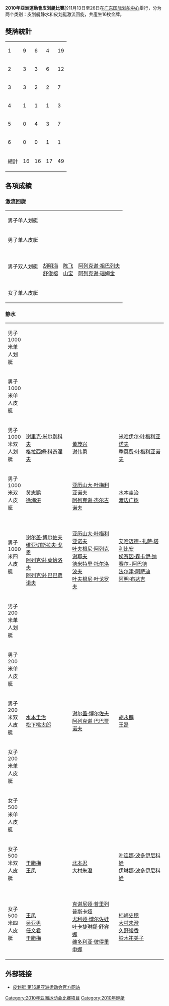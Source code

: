 {{NoteTA
|1=zh-cn:皮划艇; zh-tw:輕艇;
}}
'''2010年亞洲運動會皮划艇比賽'''於11月13日至26日在[[广东国际划船中心|广东国际划船中心]]舉行，分为两个类别：皮划艇静水和皮划艇激流回旋，共產生16枚金牌。

== 獎牌統計 ==
{| {{RankedMedalTable|class=wikitable sortable}}
|-
| 1 || align=left|{{flagIOC2team|CHN|2010年亞洲運動會}} || 9 || 6 || 4 || 19
|- 
| 2 || align=left|{{flagIOC2team|JPN|2010年亞洲運動會}} || 3 || 3 || 6 || 12
|- 
| 3 || align=left|{{flagIOC2team|UZB|2010年亞洲運動會}} || 3 || 2 || 2 || 7
|- 
| 4 || align=left|{{flagIOC2team|IRI|2010年亞洲運動會}} || 1 || 1 || 1 || 3
|- 
| 5 || align=left|{{flagIOC2team|KAZ|2010年亞洲運動會}} || 0 || 4 || 3 || 7
|- 
| 6 || align=left|{{flagIOC2team|KGZ|2010年亞洲運動會}} || 0 || 0 || 1 || 1
|-
!colspan=2| 總計 || 16 || 16 || 17 || 49
|}

== 各項成績 ==
=== 激流回旋 ===
{| {{MedalistTable|type=項目|columns=1|labelwidth=180px|style=font-size:small;}}
|-
|男子单人划艇
| {{flagIOC2athlete|[[滕志强|滕志强]]|CHN|2010年亞洲運動會}}
| {{flagIOC2athlete|[[羽根田卓也|羽根田卓也]]|JPN|2010年亞洲運動會}}
| {{flagIOC2athlete|[[陈芳佳|陈芳佳]]|CHN|2010年亞洲運動會}}
|- 
|男子单人皮艇
| {{flagIOC2athlete|[[黄存光|黄存光]]|CHN|2010年亞洲運動會}}
| {{flagIOC2athlete|[[矢泽一辉|矢泽一辉]]|JPN|2010年亞洲運動會}}
| {{flagIOC2athlete|[[冼锦彬|冼锦彬]]|CHN|2010年亞洲運動會}}
|- 
|男子双人划艇
| {{flagIOC2team|CHN|2010年亞洲運動會}} <br />[[胡明海|胡明海]]<br />[[舒俊榕|舒俊榕]]
| {{flagIOC2team|CHN|2010年亞洲運動會}} <br />[[陈飞|陈飞]]<br />[[山宝|山宝]]
| {{flagIOC2team|UZB|2010年亞洲運動會}} <br />[[阿列克谢·祖巴列夫|阿列克谢·祖巴列夫]]<br />[[阿列克谢·瑙姆金|阿列克谢·瑙姆金]]
|- 
|女子单人皮艇
| {{flagIOC2athlete|[[邹映影|邹映影]]|CHN|2010年亞洲運動會}}
| {{flagIOC2athlete|[[李晶晶_(皮划艇运动员)|李晶晶]]|CHN|2010年亞洲運動會}}
| {{flagIOC2athlete|[[山田亚沙妃|山田亚沙妃]]|JPN|2010年亞洲運動會}}
|}

=== 静水 ===
{| {{MedalistTable|type=項目|columns=1|labelwidth=180px|style=font-size:small;}}
|-
|男子1000米单人划艇    
|width=200| {{flagIOC2athlete|[[瓦季姆·缅科夫|瓦季姆·缅科夫]]|UZB|2010年亞洲運動會}}
| {{flagIOC2athlete|[[沙胡·纳赛里|沙胡·纳赛里]]|IRI|2010年亞洲運動會}}
| {{flagIOC2athlete|[[谢伟勇|谢伟勇]]|CHN|2010年亞洲運動會}}
|-
|男子1000米单人皮艇    
|width=200| {{flagIOC2athlete|[[艾哈迈德-礼萨·塔利比安|艾哈迈德-礼萨·塔利比安]]|IRI|2010年亞洲運動會}}
| {{flagIOC2athlete|[[潘耀|潘耀]]|CHN|2010年亞洲運動會}}
| {{flagIOC2athlete|[[铃木康大|铃木康大]]|JPN|2010年亞洲運動會}}<br />
{{flagIOC2athlete|[[亚历山大·帕罗尔|亚历山大·帕罗尔]]|KGZ|2010年亞洲運動會}}
|-
|男子1000米双人划艇    
| {{flagIOC2team|UZB|2010年亞洲運動會}} <br />[[谢里克·米尔别科夫|谢里克·米尔别科夫]]<br />[[格拉西姆·科奇涅夫|格拉西姆·科奇涅夫]]
| {{flagIOC2team|CHN|2010年亞洲運動會}} <br />[[黄茂兴_(皮划艇运动员)|黄茂兴]]<br />[[谢伟勇|谢伟勇]]
| {{flagIOC2team|KAZ|2010年亞洲運動會}} <br />[[米哈伊尔·叶梅利亚诺夫|米哈伊尔·叶梅利亚诺夫]]<br />[[季莫费·叶梅利亚诺夫|季莫费·叶梅利亚诺夫]]
|-
|男子1000米双人皮艇    
| {{flagIOC2team|CHN|2010年亞洲運動會}} <br />[[黄志鹏|黄志鹏]]<br />[[徐海涛|徐海涛]]
| {{flagIOC2team|KAZ|2010年亞洲運動會}} <br />[[亚历山大·叶梅利亚诺夫|亚历山大·叶梅利亚诺夫]]<br />[[阿列克谢·杰尔古诺夫|阿列克谢·杰尔古诺夫]]
| {{flagIOC2team|JPN|2010年亞洲運動會}} <br />[[水本圭治|水本圭治]]<br />[[渡边广树|渡边广树]]
|-
|男子1000米四人皮艇    
| {{flagIOC2team|UZB|2010年亞洲運動會}} <br />[[谢尔盖·博尔佐夫|谢尔盖·博尔佐夫]]<br />[[维亚切斯拉夫·戈恩|维亚切斯拉夫·戈恩]]<br />[[阿列克谢·莫恰洛夫|阿列克谢·莫恰洛夫]]<br />[[阿列克谢·巴巴贾诺夫|阿列克谢·巴巴贾诺夫]]
| {{flagIOC2team|KAZ|2010年亞洲運動會}} <br />[[亚历山大·叶梅利亚诺夫|亚历山大·叶梅利亚诺夫]]<br />[[叶夫根尼·阿列克谢耶夫|叶夫根尼·阿列克谢耶夫]]<br />[[德米特里·托尔洛波夫|德米特里·托尔洛波夫]]<br />[[叶夫根尼·叶戈罗夫|叶夫根尼·叶戈罗夫]]
| {{flagIOC2team|IRI|2010年亞洲運動會}} <br />[[艾哈迈德-礼萨·塔利比安|艾哈迈德-礼萨·塔利比安]]<br />[[侯赛因·森卡伊·纳赛尔-阿巴德|侯赛因·森卡伊·纳赛尔-阿巴德]]<br />[[法尔津·阿萨迪|法尔津·阿萨迪]]<br />[[阿明·布达吉|阿明·布达吉]]
|-
|男子200米单人划艇    
| {{flagIOC2athlete|[[李强_(皮划艇运动员)|李强]]|CHN|2010年亞洲運動會}}
|width=200| {{flagIOC2athlete|[[亚历山大·佳丘克|亚历山大·佳丘克]]|KAZ|2010年亞洲運動會}}
| {{flagIOC2athlete|[[阪本直也|阪本直也]]|JPN|2010年亞洲運動會}}
|-
|男子200米单人皮艇    
| {{flagIOC2athlete|[[松下桃太郎|松下桃太郎]]|JPN|2010年亞洲運動會}}
| {{flagIOC2athlete|[[周鹏|周鹏]]|CHN|2010年亞洲運動會}}
|width=200| {{flagIOC2athlete|[[阿列克谢·莫恰洛夫|阿列克谢·莫恰洛夫]]|UZB|2010年亞洲運動會}}
|-
|男子200米双人皮艇    
| {{flagIOC2team|JPN|2010年亞洲運動會}} <br />[[水本圭治|水本圭治]]<br />[[松下桃太郎|松下桃太郎]]
| {{flagIOC2team|UZB|2010年亞洲運動會}} <br />[[谢尔盖·博尔佐夫|谢尔盖·博尔佐夫]]<br />[[阿列克谢·巴巴贾诺夫|阿列克谢·巴巴贾诺夫]]
| {{flagIOC2team|CHN|2010年亞洲運動會}} <br />[[胡永麟|胡永麟]]<br />[[王磊|王磊]]
|-
|女子200米单人皮艇    
| {{flagIOC2athlete|[[北本忍|北本忍]]|JPN|2010年亞洲運動會}}
| {{flagIOC2athlete|[[周玉_(运动员)|周玉]]|CHN|2010年亞洲運動會}}
|width=200| {{flagIOC2athlete|[[纳塔利娅·谢尔盖耶娃|纳塔利娅·谢尔盖耶娃]]|KAZ|2010年亞洲運動會}}
|-
|女子500米单人皮艇    
| {{flagIOC2athlete|[[周玉_(运动员)|周玉]]|CHN|2010年亞洲運動會}}
|width=200| {{flagIOC2athlete|[[纳塔利娅·谢尔盖耶娃|纳塔利娅·谢尔盖耶娃]]|KAZ|2010年亞洲運動會}}
| {{flagIOC2athlete|[[北本忍|北本忍]]|JPN|2010年亞洲運動會}}
|-
|女子500米双人皮艇    
| {{flagIOC2team|CHN|2010年亞洲運動會}} <br />[[于腊梅|于腊梅]]<br />[[王凤|王凤]]
| {{flagIOC2team|JPN|2010年亞洲運動會}} <br />[[北本忍|北本忍]]<br />[[大村朱澄|大村朱澄]]
| {{flagIOC2team|KAZ|2010年亞洲運動會}} <br />[[叶连娜·波多伊尼科娃|叶连娜·波多伊尼科娃]]<br />[[伊琳娜·波多伊尼科娃|伊琳娜·波多伊尼科娃]]
|-
|女子500米四人皮艇    
| {{flagIOC2team|CHN|2010年亞洲運動會}} <br />[[王凤|王凤]]<br />[[吴亚男_(1985年)|吴亚男]]<br />[[任文君|任文君]]<br />[[于腊梅|于腊梅]]
| {{flagIOC2team|UZB|2010年亞洲運動會}} <br />[[克谢尼娅·普里列普斯卡娅|克谢尼娅·普里列普斯卡娅]]<br />[[尤利娅·博尔佐娃|尤利娅·博尔佐娃]]<br />[[叶卡捷琳娜·舒宾娜|叶卡捷琳娜·舒宾娜]]<br />[[维多利亚·彼得里申娜|维多利亚·彼得里申娜]]
| {{flagIOC2team|JPN|2010年亞洲運動會}} <br />[[柿崎史穗|柿崎史穗]]<br />[[大村朱澄|大村朱澄]]<br />[[久野绫香|久野绫香]]<br />[[铃木祐美子|铃木祐美子]]
|}

== 外部链接 ==
*[http://www.gz2010.cn/08/0304/16/4673TRL000780015.html 皮划艇 第16届亚洲运动会官方网站]{{Wayback|url=http://www.gz2010.cn/08/0304/16/4673TRL000780015.html |date=20110629142640 }}

{{2010年亚洲运动会项目}}
{{亞洲運動會輕艇比賽}}
[[Category:2010年亚洲运动会比赛项目|Category:2010年亚洲运动会比赛项目]]
[[Category:2010年輕艇|Category:2010年輕艇]]